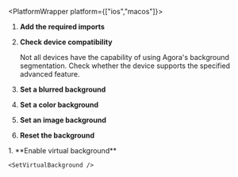 

<PlatformWrapper platform={["ios","macos"]}>
        
1.  **Add the required imports**

    <ImportLibrary />

1. **Check device compatibility**

    Not all devices have the capability of using Agora's background segmentation.
    Check whether the device supports the specified advanced feature.

    <DeviceCompatibility />

1. **Set a blurred background**

    <BlurBackground />

1.  **Set a color background**

    <ColorBackground />

1.  **Set an image background**

    <ImageBackground />

1.  **Reset the background**

    <ResetBackground />

</PlatformWrapper>

<PlatformWrapper platform="unity">
1.  **Enable virtual background**

    <SetVirtualBackground />
</PlatformWrapper>